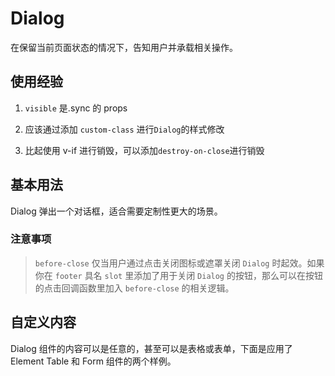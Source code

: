 
<Meta
  title="Element UI/Dialog.MDX"
  component={Dialog}
  argTypes={DialogStories.argTypes}
/>

# Dialog

在保留当前页面状态的情况下，告知用户并承载相关操作。

<ArgsTable of={Dialog} />

## 使用经验

1. `visible` 是.sync 的 props

2. 应该通过添加 `custom-class` 进行`Dialog`的样式修改

3. 比起使用 v-if 进行销毁，可以添加`destroy-on-close`进行销毁

## 基本用法

Dialog 弹出一个对话框，适合需要定制性更大的场景。

<Story id="element-ui-dialog--with-example-one" name="ExampleOne" />

### 注意事项

> `before-close` 仅当用户通过点击关闭图标或遮罩关闭 `Dialog` 时起效。如果你在 `footer` 具名 `slot` 里添加了用于关闭 `Dialog` 的按钮，那么可以在按钮的点击回调函数里加入 `before-close` 的相关逻辑。


## 自定义内容
Dialog 组件的内容可以是任意的，甚至可以是表格或表单，下面是应用了 Element Table 和 Form 组件的两个样例。

<Story id="element-ui-dialog--with-example-two" name="ExampleTwo" />